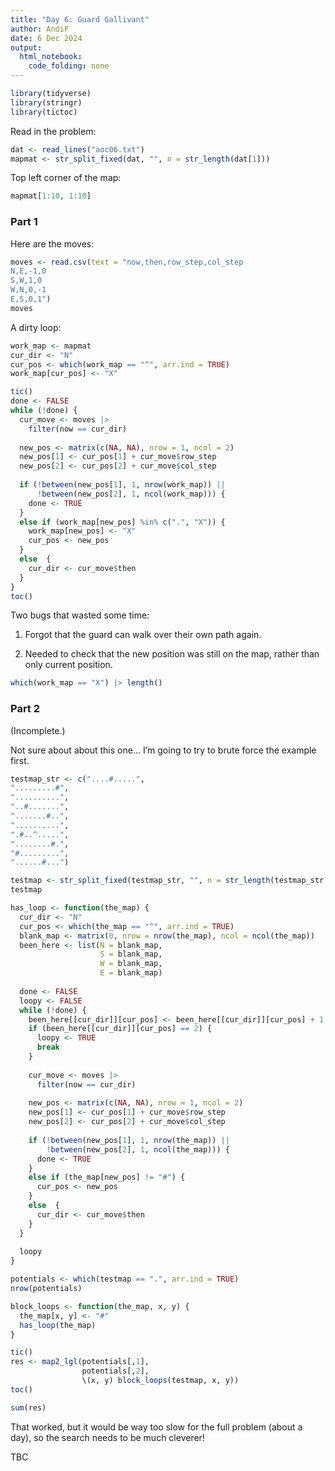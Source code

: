 ```yaml
---
title: "Day 6: Guard Gallivant"
author: AndiF
date: 6 Dec 2024
output: 
  html_notebook: 
    code_folding: none
---
```


```r
library(tidyverse)
library(stringr)
library(tictoc)
```

Read in the problem:

```r
dat <- read_lines("aoc06.txt")
mapmat <- str_split_fixed(dat, "", n = str_length(dat[1]))
```

Top left corner of the map:

```r
mapmat[1:10, 1:10]
```


### Part 1

Here are the moves:

```r
moves <- read.csv(text = "now,then,row_step,col_step
N,E,-1,0
S,W,1,0
W,N,0,-1
E,S,0,1")
moves
```

A dirty loop:

```r
work_map <- mapmat
cur_dir <- "N"
cur_pos <- which(work_map == "^", arr.ind = TRUE)
work_map[cur_pos] <- "X"

tic()
done <- FALSE
while (!done) {
  cur_move <- moves |>
    filter(now == cur_dir)
  
  new_pos <- matrix(c(NA, NA), nrow = 1, ncol = 2)
  new_pos[1] <- cur_pos[1] + cur_move$row_step
  new_pos[2] <- cur_pos[2] + cur_move$col_step
  
  if (!between(new_pos[1], 1, nrow(work_map)) ||
      !between(new_pos[2], 1, ncol(work_map))) {
    done <- TRUE  
  }
  else if (work_map[new_pos] %in% c(".", "X")) {
    work_map[new_pos] <- "X"
    cur_pos <- new_pos
  }
  else  {
    cur_dir <- cur_move$then
  }
}
toc()
```

Two bugs that wasted some time:

1. Forgot that the guard can walk over their own path again.

2. Needed to check that the new position was still on the map, rather than only current position.


```r
which(work_map == "X") |> length()
```

### Part 2

(Incomplete.)

Not sure about about this one... I'm going to try to brute force the example first.

```r
testmap_str <- c("....#.....",
".........#",
"..........",
"..#.......",
".......#..",
"..........",
".#..^.....",
"........#.",
"#.........",
"......#...")

testmap <- str_split_fixed(testmap_str, "", n = str_length(testmap_str[1]))
testmap
```



```r
has_loop <- function(the_map) {
  cur_dir <- "N"
  cur_pos <- which(the_map == "^", arr.ind = TRUE)
  blank_map <- matrix(0, nrow = nrow(the_map), ncol = ncol(the_map))
  been_here <- list(N = blank_map,
                    S = blank_map,
                    W = blank_map,
                    E = blank_map)
  
  done <- FALSE
  loopy <- FALSE
  while (!done) {
    been_here[[cur_dir]][cur_pos] <- been_here[[cur_dir]][cur_pos] + 1
    if (been_here[[cur_dir]][cur_pos] == 2) {
      loopy <- TRUE
      break
    }
    
    cur_move <- moves |>
      filter(now == cur_dir)
    
    new_pos <- matrix(c(NA, NA), nrow = 1, ncol = 2)
    new_pos[1] <- cur_pos[1] + cur_move$row_step
    new_pos[2] <- cur_pos[2] + cur_move$col_step
    
    if (!between(new_pos[1], 1, nrow(the_map)) ||
        !between(new_pos[2], 1, ncol(the_map))) {
      done <- TRUE
    }
    else if (the_map[new_pos] != "#") {
      cur_pos <- new_pos
    }
    else  {
      cur_dir <- cur_move$then
    }
  }
  
  loopy
}
```




```r
potentials <- which(testmap == ".", arr.ind = TRUE)
nrow(potentials)
```

```r
block_loops <- function(the_map, x, y) {
  the_map[x, y] <- "#"
  has_loop(the_map)
}
```


```r
tic()
res <- map2_lgl(potentials[,1],
                potentials[,2],
                \(x, y) block_loops(testmap, x, y))
toc()
```


```r
sum(res)
```

That worked, but it would be way too slow for the full problem (about a day), so the search needs to be much cleverer!

TBC


